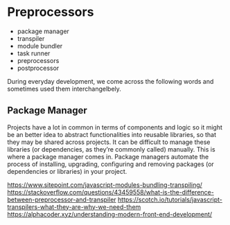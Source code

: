 


# Preprocessors

-   package manager
-   transpiler
-   module bundler
-   task runner
-   preprocessors
-   postprocessor

During everyday development, we come across the following words and sometimes used them interchangelbely.

## Package Manager

Projects have a lot in common in terms of components and logic so it might be an better idea to abstract functionalities into reusable libraries, so that they may be shared across projects.
It can be difficult to manage these libraries (or dependencies, as they’re commonly called) manually. This is where a package manager comes in. Package managers automate the process of installing, upgrading, configuring and removing packages (or dependencies or libraries) in your project.

https://www.sitepoint.com/javascript-modules-bundling-transpiling/
https://stackoverflow.com/questions/43459558/what-is-the-difference-between-preprocessor-and-transpiler
https://scotch.io/tutorials/javascript-transpilers-what-they-are-why-we-need-them
https://alphacoder.xyz/understanding-modern-front-end-development/
